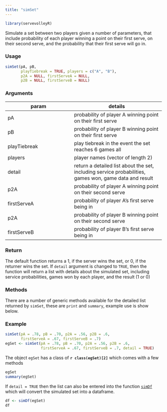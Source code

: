 ```yaml
---
title: "simSet"
---
```

```r
library(servevolleyR)
```

Simulate a set between two players given a number of parameters, that include probability of each player winning a point on their first serve, on their second serve, and the probability that their first serve will go in.

### Usage

```r
simSet(pA, pB,
       playTiebreak = TRUE, players = c("A", "B"),
       p2A = NULL, firstServeA = NULL,
       p2B = NULL, firstServeB = NULL)
```

### Arguments

param | details
------|--------
pA | probability of player A winning point on their first serve
pB | probability of player B winning point on their first serve
playTiebreak | play tiebreak in the event the set reaches 6 games all
players | player names (vector of length 2)
detail | return a detailed list about the set, including service probabilities, games won, game data and result
p2A | probability of player A winning point on their second serve
firstServeA | probability of player A's first serve being in
p2A | probability of player B winning point on their second serve
firstServeB | probability of player B's first serve being in

### Return

The default function returns a 1, if the server wins the set, or 0, if the returner wins the set.  If `detail` argument is changed to `TRUE`, then the function will return a list with details about the simulated set, including service probabilities, games won by each player, and the result (1 or 0)

### Methods

There are a number of generic methods available for the detailed list returned by `simSet`, these are `print` and `summary`, example use is show below.

### Example

```r
simSet(pA = .78, pB = .70, p2A = .56, p2B = .6,
       firstServeA = .67, firstServeB = .7)
egSet <- simSet(pA = .78, pB = .70, p2A = .56, p2B = .6,
                firstServeA = .67, firstServeB = .7, detail = TRUE)
```
The object `egSet` has a class of **`r class(egSet)[2]`** which comes with a few methods

```r
egSet
summary(egSet)
```

If `detail = TRUE` then the list can also be entered into the function [`simDf`](simDf.html) which will convert the simulated set into a dataframe.

```r
df <- simDf(egSet)
df
```
